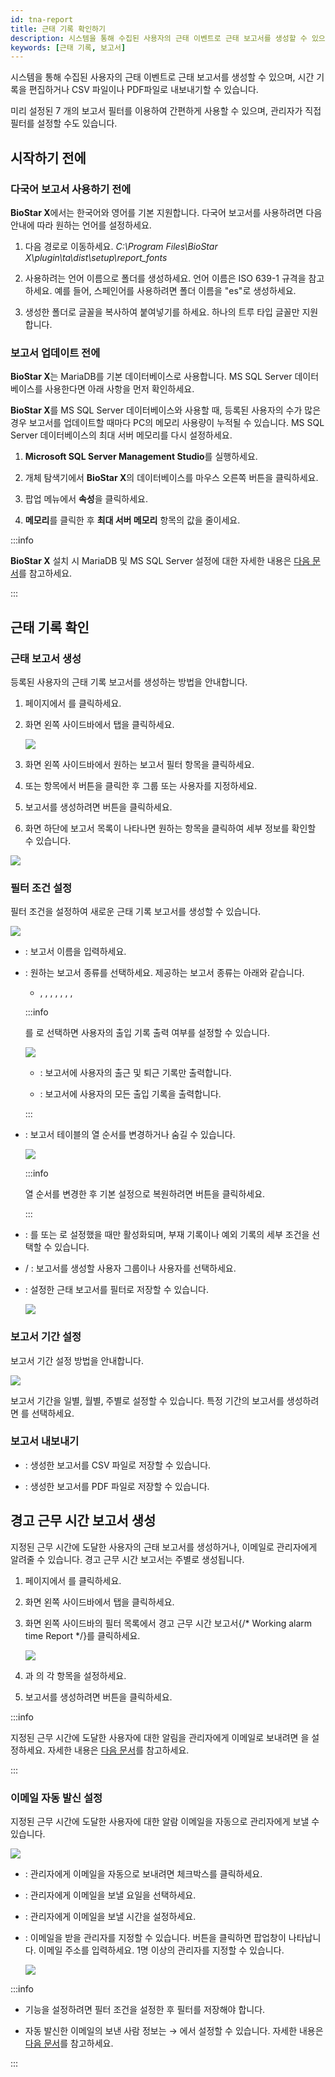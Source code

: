 ```yaml
---
id: tna-report
title: 근태 기록 확인하기
description: 시스템을 통해 수집된 사용자의 근태 이벤트로 근태 보고서를 생성할 수 있으며, 시간 기록을 편집하거나 CSV 파일이나 PDF파일로 내보내기할 수 있습니다.
keywords: [근태 기록, 보고서]
---
```


시스템을 통해 수집된 사용자의 근태 이벤트로 근태 보고서를 생성할 수 있으며, 시간 기록을 편집하거나 CSV 파일이나 PDF파일로 내보내기할 수 있습니다.

미리 설정된 7 개의 보고서 필터를 이용하여 간편하게 사용할 수 있으며, 관리자가 직접 필터를 설정할 수도 있습니다.

## 시작하기 전에

### 다국어 보고서 사용하기 전에

**BioStar X**에서는 한국어와 영어를 기본 지원합니다. 다국어 보고서를 사용하려면 다음 안내에 따라 원하는 언어를 설정하세요.

1. 다음 경로로 이동하세요. *C:\Program Files\BioStar X\plugin\ta\dist\setup\report_fonts*

1. 사용하려는 언어 이름으로 폴더를 생성하세요. 언어 이름은 ISO 639-1 규격을 참고하세요. 예를 들어, 스페인어를 사용하려면 폴더 이름을 "es"로 생성하세요.

1. 생성한 폴더로 글꼴을 복사하여 붙여넣기를 하세요. 하나의 트루 타입 글꼴만 지원합니다.


### 보고서 업데이트 전에

**BioStar X**는 MariaDB를 기본 데이터베이스로 사용합니다. MS SQL Server 데이터베이스를 사용한다면 아래 사항을 먼저 확인하세요.

**BioStar X**를 MS SQL Server 데이터베이스와 사용할 때, 등록된 사용자의 수가 많은 경우 보고서를 업데이트할 때마다 PC의 메모리 사용량이 누적될 수 있습니다. MS SQL Server 데이터베이스의 최대 서버 메모리를 다시 설정하세요.

1. **Microsoft SQL Server Management Studio**를 실행하세요.

1. 개체 탐색기에서 **BioStar X**의 데이터베이스를 마우스 오른쪽 버튼을 클릭하세요.

1. 팝업 메뉴에서 **속성**을 클릭하세요.

1. **메모리**를 클릭한 후 **최대 서버 메모리** 항목의 값을 줄이세요.

:::info

**BioStar X** 설치 시 MariaDB 및 MS SQL Server 설정에 대한 자세한 내용은 [다음 문서](custom-install)를 참고하세요.

:::


## 근태 기록 확인

### 근태 보고서 생성

등록된 사용자의 근태 기록 보고서를 생성하는 방법을 안내합니다.

1. <Cmd sid='shell.header.launcher' /> 페이지에서 <Cmd sid='shell.header.tna' />를 클릭하세요.

1. 화면 왼쪽 사이드바에서 <Cmd sid='ta.report.title' product='2' /> 탭을 클릭하세요.

    <Image src='/img/biostarx-tna-report.png' />

1. 화면 왼쪽 사이드바에서 원하는 보고서 필터 항목을 클릭하세요.

1. <Cmd sid='common.userGroup' product='2' /> 또는 <Cmd sid='common.userGroup' product='2' /> 항목에서 <IcSearch /> 버튼을 클릭한 후 그룹 또는 사용자를 지정하세요.

1. 보고서를 생성하려면 <Cmd sid='button.updateReport' product='2' /> 버튼을 클릭하세요.

1. 화면 하단에 보고서 목록이 나타나면 원하는 항목을 클릭하여 세부 정보를 확인할 수 있습니다.

<Image src='/img/biostarx-tna-report-update-list.png' />

### 필터 조건 설정

필터 조건을 설정하여 새로운 근태 기록 보고서를 생성할 수 있습니다.

<Image src='/img/biostarx-tna-report-filter-setting.png' />

* <Cmd sid='common.name' product='2' />: 보고서 이름을 입력하세요.

* <Cmd sid='ta.report.condition.reportType' product='2' />: 원하는 보고서 종류를 선택하세요. 제공하는  보고서 종류는 아래와 같습니다.

  * <Cmd sid='report.daily' product='2' />, <Cmd sid='report.dailySummary' product='2' />, <Cmd sid='report.individual' product='2' />, <Cmd sid='report.individualSummary' product='2' />, <Cmd sid='report.leave' product='2' />, <Cmd sid='report.exception' product='2' />, <Cmd sid='report.editHistory' product='2' />, <Cmd sid='report.workweek' product='2' />

  :::info

  <Cmd sid='ta.report.condition.reportType' product='2' />를 <Cmd sid='report.individual' product='2' />로 선택하면 사용자의 출입 기록 출력 여부를 설정할 수 있습니다.

  <Image src='/img/biostarx-tna-report-individual-types.png' />

  * <Cmd sid='report.individual.optionSummary' product='2' />: 보고서에 사용자의 출근 및 퇴근 기록만 출력합니다.

  * <Cmd sid='report.individual.optionDetail' product='2' />: 보고서에 사용자의 모든 출입 기록을 출력합니다.

  :::

* <Cmd sid='grid.columnSetting' product='2' />: 보고서 테이블의 열 순서를 변경하거나 숨길 수 있습니다.

  <Image src='/img/biostarx-tna-report-filter-setting-column.png' />

  :::info

  열 순서를 변경한 후 기본 설정으로 복원하려면 <Cmd sid='columnSetting.defaultColumn' product='2' /> 버튼을 클릭하세요.

  :::

* <Cmd sid='report.filter' product='2' />: <Cmd sid='ta.report.condition.reportType' product='2' />를 <Cmd sid='report.leave' product='2' /> 또는 <Cmd sid='report.exception' product='2' />로 설정했을 때만 활성화되며, 부재 기록이나 예외 기록의 세부 조건을 선택할 수 있습니다.

* <Cmd sid='common.userGroup' product='2' /> / <Cmd sid='common.user' product='2' />: 보고서를 생성할 사용자 그룹이나 사용자를 선택하세요.

* <Cmd sid='ta.report.condition.saveFilter.button' product='2' />: 설정한 근태 보고서를 필터로 저장할 수 있습니다.

  <Image src='/img/biostarx-tna-report-filter-saving.png' />


### 보고서 기간 설정

보고서 기간 설정 방법을 안내합니다.

<Image src='/img/biostarx-tna-report-period-setting.png' />

보고서 기간을 일별, 월별, 주별로 설정할 수 있습니다. 특정 기간의 보고서를 생성하려면 <Cmd sid='timeCard.custom' product='2' />를 선택하세요.


### 보고서 내보내기

* <Cmd sid='button.downloadToCsv' product='2' />: 생성한 보고서를 CSV 파일로 저장할 수 있습니다.

* <Cmd sid='button.exportPdf' product='2' />: 생성한 보고서를 PDF 파일로 저장할 수 있습니다.


## 경고 근무 시간 보고서 생성

지정된 근무 시간에 도달한 사용자의 근태 보고서를 생성하거나, 이메일로 관리자에게 알려줄 수 있습니다. 경고 근무 시간 보고서는 주별로 생성됩니다.

1. <Cmd sid='shell.header.launcher' /> 페이지에서 <Cmd sid='shell.header.tna' />를 클릭하세요.

1. 화면 왼쪽 사이드바에서 <Cmd sid='ta.report.title' product='2' /> 탭을 클릭하세요.

1. 화면 왼쪽 사이드바의 필터 목록에서 <Cmd>경고 근무 시간 보고서{/* Working alarm time Report */}</Cmd>를 클릭하세요.

    <Image src='/img/biostarx-tna-report-working-alarm.png' />

1. <Cmd sid='ta.report.condition.filterConditions' product='2' />과 <Cmd sid='ta.report.condition.reportPeriod' product='2' />의 각 항목을 설정하세요.

1. 보고서를 생성하려면 <Cmd sid='button.updateReport' product='2' /> 버튼을 클릭하세요.

:::info

지정된 근무 시간에 도달한 사용자에 대한 알림을 관리자에게 이메일로 보내려면 <Cmd sid='ta.report.condition.autoEmail' product='2' />을 설정하세요. 자세한 내용은 [다음 문서](#autoEmail)를 참고하세요.

:::


### 이메일 자동 발신 설정

지정된 근무 시간에 도달한 사용자에 대한 알람 이메일을 자동으로 관리자에게 보낼 수 있습니다.

<Image src='/img/biostarx-tna-report-working-alarm-auto-email.png' />

* <Cmd sid='common.email' product='2' />: 관리자에게 이메일을 자동으로 보내려면 체크박스를 클릭하세요.

* <Cmd sid='setting.dst.dayOfWeek' product='2' />: 관리자에게 이메일을 보낼 요일을 선택하세요.

* <Cmd sid='shift.time' product='2' />: 관리자에게 이메일을 보낼 시간을 설정하세요.

* <Cmd sid='setting.triggerAction.recipient' product='2' />: 이메일을 받을 관리자를 지정할 수 있습니다. <Cmd sid='button.edit' product='2' /> 버튼을 클릭하면 <Cmd sid='setting.triggerAction.recipient' product='2' /> 팝업창이 나타납니다. 이메일 주소를 입력하세요. 1명 이상의 관리자를 지정할 수 있습니다.

  <Image src='/img/biostarx-tna-report-working-alarm-auto-email-receipt.png' />

:::info

* <Cmd sid='ta.report.condition.autoEmail' product='2' /> 기능을 설정하려면 필터 조건을 설정한 후 필터를 저장해야 합니다.

* 자동 발신한 이메일의 보낸 사람 정보는 <Cmd sid='setting.setting' product='2' /> → <Cmd sid='setting.triggerAction.senderInfor' product='2' />에서 설정할 수 있습니다. 자세한 내용은 [다음 문서](tna-settings#senderInfo)를 참고하세요.

:::